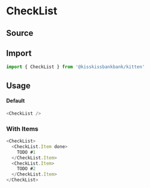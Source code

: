 

<Meta title="Feedback/CheckList" component={CheckList} />

# CheckList

## Source

<FileUrl filepath={__filename} />

## Import

```js
import { CheckList } from '@kisskissbankbank/kitten'
```

## Usage

<Canvas>
  <Story name="CheckList" story={stories.Default} />
</Canvas>

#### Default

```js
<CheckList />
```

### With Items

```js
<CheckList>
  <CheckList.Item done>
    TODO #1
  </CheckList.Item>
  <CheckList.Item>
    TODO #2
  </CheckList.Item>
</CheckList>
```
